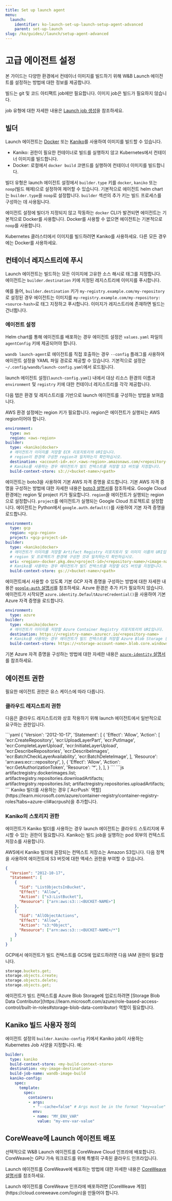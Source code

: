 ```yaml
---
title: Set up launch agent
menu:
  launch:
    identifier: ko-launch-set-up-launch-setup-agent-advanced
    parent: set-up-launch
slug: /ko/guides//launch/setup-agent-advanced
---
```


# 고급 에이전트 설정

본 가이드는 다양한 환경에서 컨테이너 이미지를 빌드하기 위해 W&B Launch 에이전트를 설정하는 방법에 대한 정보를 제공합니다.

<Note>
빌드는 git 및 코드 아티팩트 job에만 필요합니다. 이미지 job은 빌드가 필요하지 않습니다.

job 유형에 대한 자세한 내용은 [Launch job 생성](/ko/launch/create-and-deploy-jobs/create-launch-job)을 참조하세요.
</Note>

## 빌더

Launch 에이전트는 [Docker](https://docs.docker.com/) 또는 [Kaniko](https://github.com/GoogleContainerTools/kaniko)를 사용하여 이미지를 빌드할 수 있습니다.

*   Kaniko: 권한이 필요한 컨테이너로 빌드를 실행하지 않고 Kubernetes에서 컨테이너 이미지를 빌드합니다.
*   Docker: 로컬에서 `docker build` 코맨드를 실행하여 컨테이너 이미지를 빌드합니다.

빌더 유형은 launch 에이전트 설정에서 `builder.type` 키를 `docker`, `kaniko` 또는 `noop`(빌드 해제)으로 설정하여 제어할 수 있습니다. 기본적으로 에이전트 helm chart는 `builder.type`을 `noop`로 설정합니다. `builder` 섹션의 추가 키는 빌드 프로세스를 구성하는 데 사용됩니다.

에이전트 설정에 빌더가 지정되지 않고 작동하는 `docker` CLI가 발견되면 에이전트는 기본적으로 Docker를 사용합니다. Docker를 사용할 수 없으면 에이전트는 기본적으로 `noop`를 사용합니다.

<Note>
Kubernetes 클러스터에서 이미지를 빌드하려면 Kaniko를 사용하세요. 다른 모든 경우에는 Docker를 사용하세요.
</Note>

## 컨테이너 레지스트리에 푸시

Launch 에이전트는 빌드하는 모든 이미지에 고유한 소스 해시로 태그를 지정합니다. 에이전트는 `builder.destination` 키에 지정된 레지스트리에 이미지를 푸시합니다.

예를 들어, `builder.destination` 키가 `my-registry.example.com/my-repository`로 설정된 경우 에이전트는 이미지를 `my-registry.example.com/my-repository:<source-hash>`로 태그 지정하고 푸시합니다. 이미지가 레지스트리에 존재하면 빌드는 건너뜁니다.

### 에이전트 설정

Helm chart를 통해 에이전트를 배포하는 경우 에이전트 설정은 `values.yaml` 파일의 `agentConfig` 키에 제공되어야 합니다.

`wandb launch-agent`로 에이전트를 직접 호출하는 경우 `--config` 플래그를 사용하여 에이전트 설정을 YAML 파일 경로로 제공할 수 있습니다. 기본적으로 설정은 `~/.config/wandb/launch-config.yaml`에서 로드됩니다.

launch 에이전트 설정(`launch-config.yaml`) 내에서 대상 리소스 환경의 이름과 `environment` 및 `registry` 키에 대한 컨테이너 레지스트리를 각각 제공합니다.

다음 탭은 환경 및 레지스트리를 기반으로 launch 에이전트를 구성하는 방법을 보여줍니다.

<Tabs>
<Tab title="AWS">
AWS 환경 설정에는 region 키가 필요합니다. region은 에이전트가 실행되는 AWS region이어야 합니다.

```yaml title="launch-config.yaml"
environment:
  type: aws
  region: <aws-region>
builder:
  type: <kaniko|docker>
  # 에이전트가 이미지를 저장할 ECR 리포지토리의 URI입니다.
  # region이 환경에 구성한 region과 일치하는지 확인하십시오.
  destination: <account-id>.ecr.<aws-region>.amazonaws.com/<repository-name>
  # Kaniko를 사용하는 경우 에이전트가 빌드 컨텍스트를 저장할 S3 버킷을 지정합니다.
  build-context-store: s3://<bucket-name>/<path>
```

에이전트는 boto3을 사용하여 기본 AWS 자격 증명을 로드합니다. 기본 AWS 자격 증명을 구성하는 방법에 대한 자세한 내용은 [boto3 설명서](https://boto3.amazonaws.com/v1/documentation/api/latest/index.html)를 참조하세요.
</Tab>
<Tab title="GCP">
Google Cloud 환경에는 region 및 project 키가 필요합니다. `region`을 에이전트가 실행되는 region으로 설정합니다. `project`를 에이전트가 실행되는 Google Cloud 프로젝트로 설정합니다. 에이전트는 Python에서 `google.auth.default()`를 사용하여 기본 자격 증명을 로드합니다.

```yaml title="launch-config.yaml"
environment:
  type: gcp
  region: <gcp-region>
  project: <gcp-project-id>
builder:
  type: <kaniko|docker>
  # 에이전트가 이미지를 저장할 Artifact Registry 리포지토리 및 이미지 이름의 URI입니다.
  # region 및 프로젝트가 환경에 구성한 것과 일치하는지 확인하십시오.
  uri: <region>-docker.pkg.dev/<project-id>/<repository-name>/<image-name>
  # Kaniko를 사용하는 경우 에이전트가 빌드 컨텍스트를 저장할 GCS 버킷을 지정합니다.
  build-context-store: gs://<bucket-name>/<path>
```

에이전트에서 사용할 수 있도록 기본 GCP 자격 증명을 구성하는 방법에 대한 자세한 내용은 [`google-auth` 설명서](https://google-auth.readthedocs.io/en/latest/reference/google.auth.html#google.auth.default)를 참조하세요.
</Tab>
<Tab title="Azure">
Azure 환경은 추가 키가 필요하지 않습니다. 에이전트가 시작되면 `azure.identity.DefaultAzureCredential()`을 사용하여 기본 Azure 자격 증명을 로드합니다.

```yaml title="launch-config.yaml"
environment:
  type: azure
builder:
  type: <kaniko|docker>
  # 에이전트가 이미지를 저장할 Azure Container Registry 리포지토리의 URI입니다.
  destination: https://<registry-name>.azurecr.io/<repository-name>
  # Kaniko를 사용하는 경우 에이전트가 빌드 컨텍스트를 저장할 Azure Blob Storage 컨테이너를 지정합니다.
  build-context-store: https://<storage-account-name>.blob.core.windows.net/<container-name>
```

기본 Azure 자격 증명을 구성하는 방법에 대한 자세한 내용은 [`azure-identity` 설명서](https://learn.microsoft.com/python/api/azure-identity/azure.identity.defaultazurecredential?view=azure-python)를 참조하세요.
</Tab>
</Tabs>

## 에이전트 권한

필요한 에이전트 권한은 유스 케이스에 따라 다릅니다.

### 클라우드 레지스트리 권한

다음은 클라우드 레지스트리와 상호 작용하기 위해 launch 에이전트에서 일반적으로 요구하는 권한입니다.

<Tabs>
<Tab title="AWS">
```yaml
{
  'Version': '2012-10-17',
  'Statement':
    [
      {
        'Effect': 'Allow',
        'Action':
          [
            'ecr:CreateRepository',
            'ecr:UploadLayerPart',
            'ecr:PutImage',
            'ecr:CompleteLayerUpload',
            'ecr:InitiateLayerUpload',
            'ecr:DescribeRepositories',
            'ecr:DescribeImages',
            'ecr:BatchCheckLayerAvailability',
            'ecr:BatchDeleteImage',
          ],
        'Resource': 'arn:aws:ecr:<region>:<account-id>:repository/<repository>',
      },
      {
        'Effect': 'Allow',
        'Action': 'ecr:GetAuthorizationToken',
        'Resource': '*',
      },
    ],
}
```
</Tab>
<Tab title="GCP">
```js
artifactregistry.dockerimages.list;
artifactregistry.repositories.downloadArtifacts;
artifactregistry.repositories.list;
artifactregistry.repositories.uploadArtifacts;
```
</Tab>
<Tab title="Azure">
Kaniko 빌더를 사용하는 경우 [`AcrPush` 역할](https://learn.microsoft.com/azure/container-registry/container-registry-roles?tabs=azure-cli#acrpush)을 추가합니다.
</Tab>
</Tabs>

### Kaniko의 스토리지 권한

에이전트가 Kaniko 빌더를 사용하는 경우 launch 에이전트는 클라우드 스토리지에 푸시할 수 있는 권한이 필요합니다. Kaniko는 빌드 job을 실행하는 pod 외부의 컨텍스트 저장소를 사용합니다.

<Tabs>
<Tab title="AWS">
AWS에서 Kaniko 빌더에 권장되는 컨텍스트 저장소는 Amazon S3입니다. 다음 정책을 사용하여 에이전트에 S3 버킷에 대한 액세스 권한을 부여할 수 있습니다.

```json
{
  "Version": "2012-10-17",
  "Statement": [
    {
      "Sid": "ListObjectsInBucket",
      "Effect": "Allow",
      "Action": ["s3:ListBucket"],
      "Resource": ["arn:aws:s3:::<BUCKET-NAME>"]
    },
    {
      "Sid": "AllObjectActions",
      "Effect": "Allow",
      "Action": "s3:*Object",
      "Resource": ["arn:aws:s3:::<BUCKET-NAME>/*"]
    }
  ]
}
```
</Tab>
<Tab title="GCP">
GCP에서 에이전트가 빌드 컨텍스트를 GCS에 업로드하려면 다음 IAM 권한이 필요합니다.

```js
storage.buckets.get;
storage.objects.create;
storage.objects.delete;
storage.objects.get;
```
</Tab>
<Tab title="Azure">
에이전트가 빌드 컨텍스트를 Azure Blob Storage에 업로드하려면 [Storage Blob Data Contributor](https://learn.microsoft.com/azure/role-based-access-control/built-in-roles#storage-blob-data-contributor) 역할이 필요합니다.
</Tab>
</Tabs>

## Kaniko 빌드 사용자 정의

에이전트 설정의 `builder.kaniko-config` 키에서 Kaniko job이 사용하는 Kubernetes Job 사양을 지정합니다. 예:

```yaml title="launch-config.yaml"
builder:
  type: kaniko
  build-context-store: <my-build-context-store>
  destination: <my-image-destination>
  build-job-name: wandb-image-build
  kaniko-config:
    spec:
      template:
        spec:
          containers:
          - args:
            - "--cache=false" # Args must be in the format "key=value"
            env:
            - name: "MY_ENV_VAR"
              value: "my-env-var-value"
```

## CoreWeave에 Launch 에이전트 배포
선택적으로 W&B Launch 에이전트를 CoreWeave Cloud 인프라에 배포합니다. CoreWeave는 GPU 가속 워크로드를 위해 특별히 구축된 클라우드 인프라입니다.

Launch 에이전트를 CoreWeave에 배포하는 방법에 대한 자세한 내용은 [CoreWeave 설명서](https://docs.coreweave.com/partners/weights-and-biases#integration)를 참조하세요.

<Note>
Launch 에이전트를 CoreWeave 인프라에 배포하려면 [CoreWeave 계정](https://cloud.coreweave.com/login)을 만들어야 합니다.
</Note>
